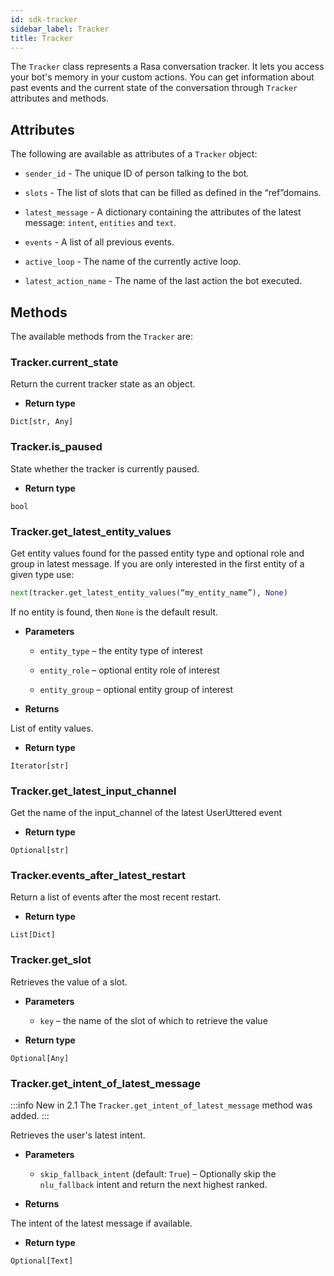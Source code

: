 ```yaml
---
id: sdk-tracker
sidebar_label: Tracker
title: Tracker
---
```


The `Tracker` class represents a Rasa conversation tracker. 
It lets you access your bot's memory in your custom
actions. You can get information about past events and the current state of the
conversation through `Tracker` attributes and methods.


## Attributes

The following are available as attributes of a `Tracker` object:

* `sender_id` - The unique ID of person talking to the bot.

* `slots` - The list of slots that can be filled as defined in the
  “ref”domains.

* `latest_message` - A dictionary containing the attributes of the latest
  message: `intent`, `entities` and `text`.

* `events` - A list of all previous events.

* `active_loop` - The name of the currently active loop.

* `latest_action_name` - The name of the last action the bot executed.

## Methods

The available methods from the `Tracker` are:

### Tracker.current_state

Return the current tracker state as an object.

  * **Return type**

  `Dict[str, Any]`


### Tracker.is_paused

State whether the tracker is currently paused.

  * **Return type**

  `bool`


### Tracker.get_latest_entity_values

Get entity values found for the passed entity type and optional role and
group in latest message.
If you are only interested in the first entity of a given type use:

```python
next(tracker.get_latest_entity_values(“my_entity_name”), None)
```

If no entity is found, then `None` is the default result.


  * **Parameters**

    * `entity_type` – the entity type of interest

    * `entity_role` – optional entity role of interest

    * `entity_group` – optional entity group of interest



  * **Returns**

  List of entity values.



  * **Return type**

  `Iterator[str]`



### Tracker.get_latest_input_channel

Get the name of the input_channel of the latest UserUttered event


  * **Return type**

  `Optional[str]`



### Tracker.events_after_latest_restart

Return a list of events after the most recent restart.


  * **Return type**

  `List[Dict]`



### Tracker.get_slot

  Retrieves the value of a slot.

  * **Parameters**

    * `key` – the name of the slot of which to retrieve the value


  * **Return type**

  `Optional[Any]`

### Tracker.get_intent_of_latest_message

:::info New in 2.1
The `Tracker.get_intent_of_latest_message` method was added.
:::

  Retrieves the user's latest intent.

  * **Parameters**

    * `skip_fallback_intent` (default: `True`) – Optionally skip the `nlu_fallback` intent and return the next highest ranked.


  * **Returns**

  The intent of the latest message if available.


  * **Return type**

  `Optional[Text]`

